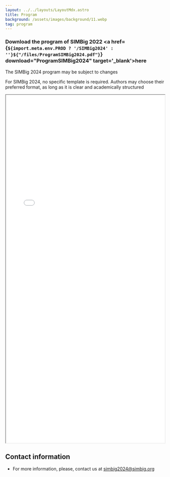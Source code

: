 ```yaml
---
layout: ../../layouts/LayoutMdx.astro
title: Program
background: /assets/images/background/11.webp
tag: program
---
```





### Download the program of SIMBig 2022 <a href={`${import.meta.env.PROD ? '/SIMBig2024' : ''}${"/files/ProgramSIMBig2024.pdf"}`} download="ProgramSIMBig2024" target='_blank'>here</a>

The SIMBig 2024 program may be subject to changes

For SIMBig 2024, no specific template is required. Authors may choose their preferred format, as long as it is clear and academically structured

<iframe src={`${import.meta.env.PROD ? '/SIMBig2024' : ''}${"/files/ProgramSIMBig2024.pdf"}`} width="100%" height="1100px">
          </iframe>

## Contact information
* For more information, please, contact us at simbig2024@simbig.org
